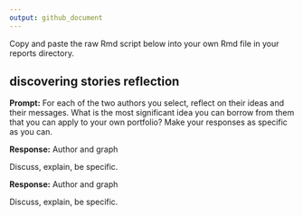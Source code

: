 ```yaml
---
output: github_document
---
```


Copy and paste the raw Rmd script below into your own Rmd file in your reports directory.  

## discovering stories reflection 

**Prompt:** For each of the two authors you select, reflect on their ideas and their messages. What is the most significant idea you can borrow from them that you can apply to your own portfolio?  Make your responses as specific as you can. 

**Response:**  Author and graph

Discuss, explain, be specific.  

**Response:**  Author and graph

Discuss, explain, be specific.  

